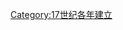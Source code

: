 {{estcat|160|1|1599|1610}}
{{Commons cat|1601 establishments}}

[[Category:17世纪各年建立|Category:17世纪各年建立]]
